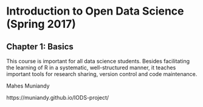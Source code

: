 

# Introduction to Open Data Science (Spring 2017)

## Chapter 1: Basics

This course is important for all data science students. Besides facilitating the learning of R in a systematic, well-structured manner, it teaches important tools for research sharing, version control and code maintenance.

Mahes Muniandy 

https://muniandy.github.io/IODS-project/
